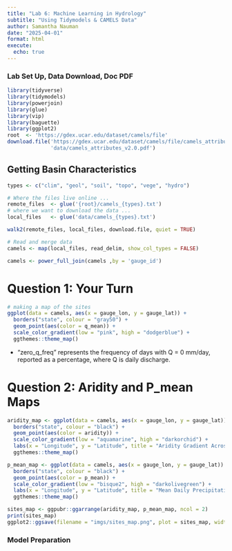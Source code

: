 ```yaml
---
title: "Lab 6: Machine Learning in Hydrology"
subtitle: "Using Tidymodels & CAMELS Data"
author: Samantha Nauman
date: "2025-04-01"
format: html
execute: 
  echo: true
---
```

### Lab Set Up, Data Download, Doc PDF
```r
library(tidyverse)
library(tidymodels)
library(powerjoin)
library(glue)
library(vip)
library(baguette)
library(ggplot2)
root  <- 'https://gdex.ucar.edu/dataset/camels/file'
download.file('https://gdex.ucar.edu/dataset/camels/file/camels_attributes_v2.0.pdf', 
              'data/camels_attributes_v2.0.pdf')
```
## Getting Basin Characteristics
```r
types <- c("clim", "geol", "soil", "topo", "vege", "hydro")

# Where the files live online ...
remote_files  <- glue('{root}/camels_{types}.txt')
# where we want to download the data ...
local_files   <- glue('data/camels_{types}.txt')

walk2(remote_files, local_files, download.file, quiet = TRUE)

# Read and merge data
camels <- map(local_files, read_delim, show_col_types = FALSE) 

camels <- power_full_join(camels ,by = 'gauge_id')
```
# Question 1: Your Turn
```r
# making a map of the sites
ggplot(data = camels, aes(x = gauge_lon, y = gauge_lat)) +
  borders("state", colour = "gray50") +
  geom_point(aes(color = q_mean)) +
  scale_color_gradient(low = "pink", high = "dodgerblue") +
  ggthemes::theme_map()
```
- "zero_q_freq" represents the frequency of days with Q = 0 mm/day, reported as a percentage, where Q is daily discharge. 

# Question 2: Aridity and P_mean Maps
```r
aridity_map <- ggplot(data = camels, aes(x = gauge_lon, y = gauge_lat)) +
  borders("state", colour = "black") +
  geom_point(aes(color = aridity)) +
  scale_color_gradient(low = "aquamarine", high = "darkorchid") +
  labs(x = "Longitude", y = "Latitude", title = "Aridity Gradient Across the U.S.") +
  ggthemes::theme_map()

p_mean_map <- ggplot(data = camels, aes(x = gauge_lon, y = gauge_lat)) +
  borders("state", colour = "black") +
  geom_point(aes(color = p_mean)) +
  scale_color_gradient(low = "bisque2", high = "darkolivegreen") +
  labs(x = "Longitude", y = "Latitude", title = "Mean Daily Precipitation Across the U.S.") +
  ggthemes::theme_map()

sites_map <- ggpubr::ggarrange(aridity_map, p_mean_map, ncol = 2)
print(sites_map)
ggplot2::ggsave(filename = "imgs/sites_map.png", plot = sites_map, width = 10, height = 6)
```
### Model Preparation
